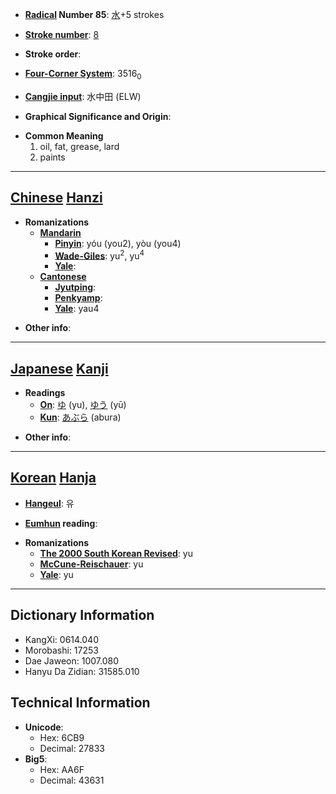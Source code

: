 * '''[[Wiktionary:Chinese radical index| Radical]] Number 85''': [[Wiktionary:Chinese radical index 水|水]]+5 strokes

* '''[[Wiktionary:Chinese total strokes index|Stroke number]]''': [[Wiktionary:Chinese total strokes index 8|8]]

* '''Stroke order''': 

* '''[[Wiktionary:Chinese four corner index|Four-Corner System]]''': 3516<sub>0</sub>

* '''[[Wiktionary:Chinese Cangjie index|Cangjie input]]''': 水中田 (ELW)

* '''Graphical Significance and Origin''': 

* '''Common Meaning'''
*#oil, fat, grease, lard
*# paints


----

== [[Chinese]] [[Hanzi]] ==

* '''Romanizations'''
** '''[[Mandarin]]'''
*** '''[[Pinyin]]''': yóu (you2), yòu (you4)
*** '''[[Wade-Giles]]''': yu<sup>2</sup>, yu<sup>4</sup>
*** '''[[Yale]]''': 
** '''[[Cantonese]]'''
*** '''[[Jyutping]]''':
*** '''[[Penkyamp]]''': 
*** '''[[Yale]]''': yau4

* '''Other info''': 

----

== [[Japanese]] [[Kanji]] ==

* '''Readings'''
** '''[[On]]''': [[ゆ]] (yu), [[ゆう]] (yū)
** '''[[Kun]]''': [[あぶら]] (abura)

* '''Other info''':  

----

== [[Korean]] [[Hanja]] ==

* '''[[Hangeul]]''': 유

* '''[[Eumhun]] reading''': 

* '''Romanizations'''
** '''[[The 2000 South Korean Revised Romanization|The 2000 South Korean Revised]]''': yu
** '''[[McCune-Reischauer]]''': yu
** '''[[Yale]]''': yu

----

== Dictionary Information ==

* KangXi: 0614.040
* Morobashi: 17253
* Dae Jaweon: 1007.080
* Hanyu Da Zidian: 31585.010

== Technical Information ==

* '''Unicode''':
** Hex: 6CB9
** Decimal: 27833
* '''Big5''':
** Hex: AA6F
** Decimal: 43631
